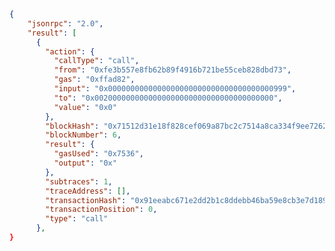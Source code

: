 
<Tabs>
  <TabItem value="JSON">

```json
{
    "jsonrpc": "2.0",
    "result": [
      {
        "action": {
          "callType": "call",
          "from": "0xfe3b557e8fb62b89f4916b721be55ceb828dbd73",
          "gas": "0xffad82",
          "input": "0x0000000000000000000000000000000000000999",
          "to": "0x0020000000000000000000000000000000000000",
          "value": "0x0"
        },
        "blockHash": "0x71512d31e18f828cef069a87bc2c7514a8ca334f9ee72625efdf5cc2d43768dd",
        "blockNumber": 6,
        "result": {
          "gasUsed": "0x7536",
          "output": "0x"
        },
        "subtraces": 1,
        "traceAddress": [],
        "transactionHash": "0x91eeabc671e2dd2b1c8ddebb46ba59e8cb3e7d189f80bcc868a9787728c6e59e",
        "transactionPosition": 0,
        "type": "call"
      },
}
```

  </TabItem>
</Tabs>

